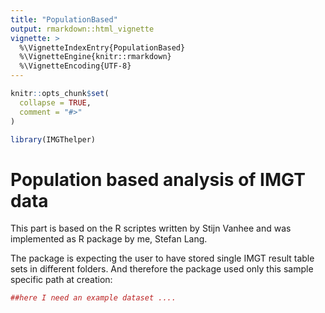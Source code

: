 ```yaml
---
title: "PopulationBased"
output: rmarkdown::html_vignette
vignette: >
  %\VignetteIndexEntry{PopulationBased}
  %\VignetteEngine{knitr::rmarkdown}
  %\VignetteEncoding{UTF-8}
---
```


```r
knitr::opts_chunk$set(
  collapse = TRUE,
  comment = "#>"
)
```

```r
library(IMGThelper)
```

# Population based analysis of IMGT data

This part is based on the R scriptes written by Stijn Vanhee and was implemented as R package by me, Stefan Lang.

The package is expecting the user to have stored single IMGT result table sets in different folders. 
And therefore the package used only this sample specific path at creation:

```r
##here I need an example dataset ....
```


